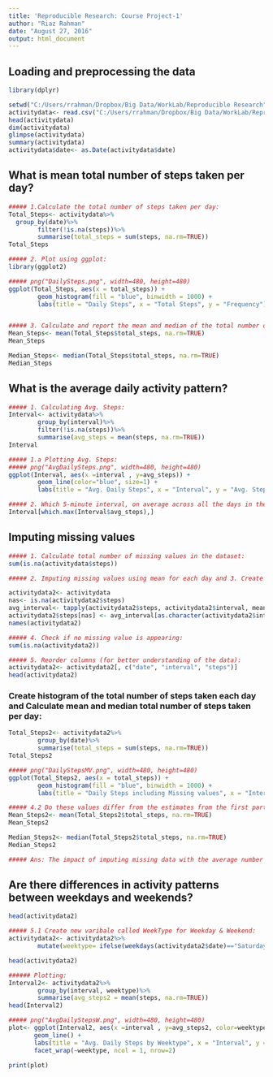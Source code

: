 ---
title: 'Reproducible Research: Course Project-1'
author: "Riaz Rahman"
date: "August 27, 2016"
output: html_document
---

## Loading and preprocessing the data

```{r}
library(dplyr)

setwd("C:/Users/rrahman/Dropbox/Big Data/WorkLab/Reproducible Research") 
activitydata<- read.csv("C:/Users/rrahman/Dropbox/Big Data/WorkLab/Reproducible Research/activity.csv")  
head(activitydata)
dim(activitydata)  
glimpse(activitydata)
summary(activitydata)
activitydata$date<- as.Date(activitydata$date)
```
## What is mean total number of steps taken per day?

```{r}
##### 1.Calculate the total number of steps taken per day:
Total_Steps<- activitydata%>%
  group_by(date)%>%
        filter(!is.na(steps))%>%
        summarise(total_steps = sum(steps, na.rm=TRUE))
Total_Steps

##### 2. Plot using ggplot:
library(ggplot2)

##### png("DailySteps.png", width=480, height=480)
ggplot(Total_Steps, aes(x = total_steps)) +
        geom_histogram(fill = "blue", binwidth = 1000) +
        labs(title = "Daily Steps", x = "Total Steps", y = "Frequency")


##### 3. Calculate and report the mean and median of the total number of steps taken per day:
Mean_Steps<- mean(Total_Steps$total_steps, na.rm=TRUE)
Mean_Steps

Median_Steps<- median(Total_Steps$total_steps, na.rm=TRUE)
Median_Steps
```
## What is the average daily activity pattern?

```{r}
##### 1. Calculating Avg. Steps:
Interval<- activitydata%>%
        group_by(interval)%>%
        filter(!is.na(steps))%>%
        summarise(avg_steps = mean(steps, na.rm=TRUE))
Interval

##### 1.a Plotting Avg. Steps:
##### png("AvgDailySteps.png", width=480, height=480)
ggplot(Interval, aes(x =interval , y=avg_steps)) +
        geom_line(color="blue", size=1) +
        labs(title = "Avg. Daily Steps", x = "Interval", y = "Avg. Steps per day")

##### 2. Which 5-minute interval, on average across all the days in the dataset, contains the maximum number of steps?
Interval[which.max(Interval$avg_steps),]
```
## Imputing missing values

```{r}
##### 1. Calculate total number of missing values in the dataset:
sum(is.na(activitydata$steps))

##### 2. Imputing missing values using mean for each day and 3. Create a new dataset that is equal to the original dataset but with the missing data filled in:

activitydata2<- activitydata
nas<- is.na(activitydata2$steps)
avg_interval<- tapply(activitydata2$steps, activitydata2$interval, mean, na.rm=TRUE, simplify = TRUE)
activitydata2$steps[nas] <- avg_interval[as.character(activitydata2$interval[nas])]
names(activitydata2)

##### 4. Check if no missing value is appearing:
sum(is.na(activitydata2))

##### 5. Reorder columns (for better understanding of the data):
activitydata2<- activitydata2[, c("date", "interval", "steps")]
head(activitydata2)

```
### Create histogram of the total number of steps taken each day and Calculate mean and median total number of steps taken per day:

```{r}
Total_Steps2<- activitydata2%>%
        group_by(date)%>%
        summarise(total_steps = sum(steps, na.rm=TRUE))
Total_Steps2

##### png("DailyStepsMV.png", width=480, height=480) 
ggplot(Total_Steps2, aes(x = total_steps)) +
        geom_histogram(fill = "blue", binwidth = 1000) +
        labs(title = "Daily Steps including Missing values", x = "Interval", y = "No. of Steps")

##### 4.2 Do these values differ from the estimates from the first part of the assignment? What is the impact of imputing missing data on the estimates of the total daily number of steps?
Mean_Steps2<- mean(Total_Steps2$total_steps, na.rm=TRUE)
Mean_Steps2

Median_Steps2<- median(Total_Steps2$total_steps, na.rm=TRUE)
Median_Steps2

##### Ans: The impact of imputing missing data with the average number of steps in the same 5-min interval is that both the mean and the median are same : 10766.19
```
## Are there differences in activity patterns between weekdays and weekends?

```{r}
head(activitydata2)

##### 5.1 Create new varibale called WeekType for Weekday & Weekend:
activitydata2<- activitydata2%>%
        mutate(weektype= ifelse(weekdays(activitydata2$date)=="Saturday" | weekdays(activitydata2$date)=="Sunday", "Weekend", "Weekday"))

head(activitydata2)

###### Plotting:
Interval2<- activitydata2%>%
        group_by(interval, weektype)%>%
        summarise(avg_steps2 = mean(steps, na.rm=TRUE))
head(Interval2)

##### png("AvgDailyStepsW.png", width=480, height=480) 
plot<- ggplot(Interval2, aes(x =interval , y=avg_steps2, color=weektype)) +
       geom_line() +
       labs(title = "Avg. Daily Steps by Weektype", x = "Interval", y = "No. of Steps") +
       facet_wrap(~weektype, ncol = 1, nrow=2)

print(plot)
```